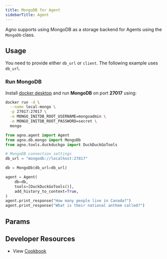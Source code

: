 ```yaml
---
title: MongoDB for Agent
sidebarTitle: Agent
---
```


Agno supports using MongoDB as a storage backend for Agents using the `MongoDb` class.

## Usage

You need to provide either `db_url` or `client`. The following example uses `db_url`.

### Run MongoDB
Install [docker desktop](https://docs.docker.com/desktop/install/mac-install/) and run **MongoDB** on port **27017** using:
```bash
docker run -d \
  --name local-mongo \
  -p 27017:27017 \
  -e MONGO_INITDB_ROOT_USERNAME=mongoadmin \
  -e MONGO_INITDB_ROOT_PASSWORD=secret \
  mongo
```

```python mongodb_for_agent.py
from agno.agent import Agent
from agno.db.mongo import MongoDb
from agno.tools.duckduckgo import DuckDuckGoTools

# MongoDB connection settings
db_url = "mongodb://localhost:27017"

db = MongoDb(db_url=db_url)

agent = Agent(
    db=db,  
    tools=[DuckDuckGoTools()],
    add_history_to_context=True,
)
agent.print_response("How many people live in Canada?")
agent.print_response("What is their national anthem called?")
```

## Params

<Snippet file="db-mongo-params.mdx" />

## Developer Resources

- View [Cookbook](https://github.com/agno-agi/agno/blob/main/cookbook/db/mongo/mongodb_storage_for_agent.py)
